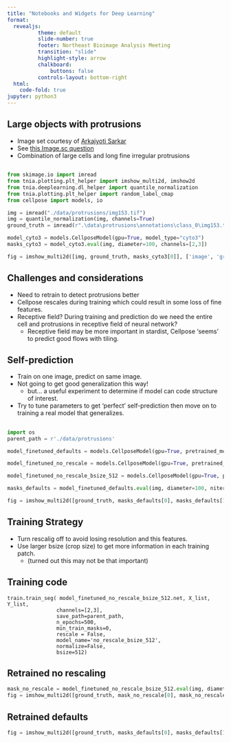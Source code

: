 ```yaml
---
title: "Notebooks and Widgets for Deep Learning"
format:
  revealjs:
          theme: default
          slide-number: true
          footer: Northeast Bioimage Analysis Meeting
          transition: "slide"
          highlight-style: arrow
          chalkboard: 
              buttons: false
          controls-layout: bottom-right
  html:
    code-fold: true
jupyter: python3
---
```


## Large objects with protrusions

* Image set courtesy of [Arkajyoti Sarkar](https://www.linkedin.com/in/arkaj/?originalSubdomain=in) 
* See [this Image.sc question](https://forum.image.sc/t/challenging-segmentation-with-cellpose-need-help/103618)  
* Combination of large cells and long fine irregular protrusions

##
```python
from skimage.io import imread
from tnia.plotting.plt_helper import imshow_multi2d, imshow2d
from tnia.deeplearning.dl_helper import quantile_normalization
from tnia.plotting.plt_helper import random_label_cmap
from cellpose import models, io

img = imread("./data/protrusions/img153.tif") 
img = quantile_normalization(img, channels=True)
ground_truth = imread(r".\data\protrusions\annotations\class_0\img153.tif")

model_cyto3 = models.CellposeModel(gpu=True, model_type="cyto3")
masks_cyto3 = model_cyto3.eval(img, diameter=100, channels=[2,3])

fig = imshow_multi2d([img, ground_truth, masks_cyto3[0]], ['image', 'ground truth', 'cyto3 diameter=100'], 1, 3, colormaps=['gray', random_label_cmap(), random_label_cmap()])
```
## Challenges and considerations

* Need to retrain to detect protrusions better
* Cellpose rescales during training which could result in some loss of fine features. 
* Receptive field? During training and prediction do we need the entire cell and protrusions in receptive field of neural network?
    * Receptive field may be more important in stardist, Cellpose 'seems' to predict good flows with tiling.  

## Self-prediction

* Train on one image, predict on same image.
* Not going to get good generalization this way!
    * but... a useful experiment to determine if model can code structure of interest. 
* Try to tune parameters to get 'perfect' self-prediction then move on to training a real model that generalizes. 

##

```python
import os
parent_path = r'./data/protrusions'

model_finetuned_defaults = models.CellposeModel(gpu=True, pretrained_model=os.path.join(parent_path, 'models', 'defaults'))   

model_finetuned_no_rescale = models.CellposeModel(gpu=True, pretrained_model=os.path.join(parent_path, 'models', 'no_rescale'))

model_finetuned_no_rescale_bsize_512 = models.CellposeModel(gpu=True, pretrained_model=os.path.join(parent_path, 'models', 'no_rescale_bsize_512'))

masks_defaults = model_finetuned_defaults.eval(img, diameter=100, niter=2000, channels=[2,3], normalize=False)

fig = imshow_multi2d([ground_truth, masks_defaults[0], masks_defaults[1][2], masks_defaults[1][0]], ['Ground Truth', 'Prediction finetuned default', 'probs', 'flows'], 2, 2, width=8, height=8, colormaps=[random_label_cmap(), random_label_cmap(), 'viridis', 'viridis'])
```

## Training Strategy

* Turn rescalig off to avoid losing resolution and this features.
* Use larger bsize (crop size) to get more information in each training patch.
    * (turned out this may not be that important)

## Training code

```
train.train_seg( model_finetuned_no_rescale_bsize_512.net, X_list, Y_list,   
                channels=[2,3], 
                save_path=parent_path, 
                n_epochs=500,
                min_train_masks=0,
                rescale = False,  
                model_name='no_rescale_bsize_512',
                normalize=False,
                bsize=512)
```

## Retrained no rescaling

```python
mask_no_rescale = model_finetuned_no_rescale_bsize_512.eval(img, diameter=30, niter=2000, channels=[2,3], normalize=False) 
fig = imshow_multi2d([ground_truth, mask_no_rescale[0], mask_no_rescale[1][2], mask_no_rescale[1][0]], ['Ground Truth', 'Prediction no training rescale', 'probs', 'flows'], 2, 2, width=8, height=8, colormaps=[random_label_cmap(), random_label_cmap(), 'viridis', 'viridis'])
```

## Retrained defaults
```python
fig = imshow_multi2d([ground_truth, masks_defaults[0], masks_defaults[1][2], masks_defaults[1][0]], ['Ground Truth', 'Prediction finetuned default', 'probs', 'flows'], 2, 2, width=8, height=8, colormaps=[random_label_cmap(), random_label_cmap(), 'viridis', 'viridis'])
```